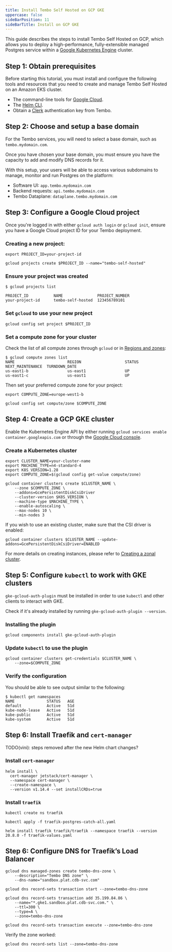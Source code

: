 ```yaml
---
title: Install Tembo Self Hosted on GCP GKE
uppercase: false
sideBarPosition: 11
sideBarTitle: Install on GCP GKE
---
```


This guide describes the steps to install Tembo Self Hosted on GCP, which allows you to deploy a high-performance, fully-extensible managed Postgres service within a [Google Kubernetes Engine](https://cloud.google.com/kubernetes-engine) cluster.

## Step 1: Obtain prerequisites

Before starting this tutorial, you must install and configure the following tools and resources that you need to create and manage Tembo Self Hosted on an Amazon EKS cluster.

* The command-line tools for [Google Cloud](https://cloud.google.com/sdk/docs/install).
* The [Helm CLI](https://helm.sh/docs/intro/install/).
* Obtain a [Clerk](https://clerk.com/) authentication key from Tembo.

## Step 2: Choose and setup a base domain

For the Tembo services, you will need to select a base domain, such as `tembo.mydomain.com`.

Once you have chosen your base domain, you must ensure you have the capacity to add and modify DNS records for it.

With this setup, your users will be able to access various subdomains to manage, monitor and run Postgres on the platform:

* Software UI: `app.tembo.mydomain.com`
* Backend requests: `api.tembo.mydomain.com`
* Tembo Dataplane: `dataplane.tembo.mydomain.com`

## Step 3: Configure a Google Cloud project

Once you're logged in with either `gcloud auth login` or `gcloud init`, ensure you have a Google Cloud project ID for your Tembo deployment.

### Creating a new project:

```shell
export PROJECT_ID=your-project-id

gcloud projects create $PROJECT_ID --name="tembo-self-hosted"
```

### Ensure your project was created

```shell
$ gcloud projects list

PROJECT_ID           NAME               PROJECT_NUMBER
your-project-id      tembo-self-hosted  123456789101
```

### Set `gcloud` to use your new project

```shell
gcloud config set project $PROJECT_ID
```

### Set a compute zone for your cluster

Check the list of all compute zones through `gcloud` or in [Regions and zones](https://cloud.google.com/compute/docs/regions-zones):

```shell
$ gcloud compute zones list
NAME                       REGION                   STATUS  NEXT_MAINTENANCE  TURNDOWN_DATE
us-east1-b                 us-east1                 UP
us-east1-c                 us-east1                 UP
```

Then set your preferred compute zone for your project:

```shell
export COMPUTE_ZONE=europe-west1-b

gcloud config set compute/zone $COMPUTE_ZONE
```

## Step 4: Create a GCP GKE cluster

Enable the Kubernetes Engine API by either running `gcloud services enable container.googleapis.com` or through the [Google Cloud console](https://console.cloud.google.com/apis/library/container.googleapis.com).

### Create a Kubernetes cluster

```shell
export CLUSTER_NAME=your-cluster-name
export MACHINE_TYPE=n4-standard-4
export K8S_VERSION=1.28
export COMPUTE_ZONE=$(gcloud config get-value compute/zone)

gcloud container clusters create $CLUSTER_NAME \
    --zone $COMPUTE_ZONE \
    --addons=GcePersistentDiskCsiDriver
    --cluster-version $K8S_VERSION \
    --machine-type $MACHINE_TYPE \
    --enable-autoscaling \
    --max-nodes 10 \
    --min-nodes 3
```

If you wish to use an existing cluster, make sure that the CSI driver is enabled:

```shell
gcloud container clusters $CLUSTER_NAME --update-addons=GcePersistentDiskCsiDriver=ENABLED
```

For more details on creating instances, please refer to [Creating a zonal cluster](https://cloud.google.com/kubernetes-engine/docs/how-to/creating-a-zonal-cluster).

## Step 5: Configure `kubectl` to work with GKE clusters

`gke-gcloud-auth-plugin` must be installed in order to use `kubectl` and other clients to interact with GKE.

Check if it's already installed by running `gke-gcloud-auth-plugin --version`.

### Installing the plugin

```shell 
gcloud components install gke-gcloud-auth-plugin
```

### Update `kubectl` to use the plugin

```shell
gcloud container clusters get-credentials $CLUSTER_NAME \
    --zone=$COMPUTE_ZONE
```

### Verify the configuration

You should be able to see output similar to the following:

```shell
$ kubectl get namespaces
NAME              STATUS   AGE
default           Active   51d
kube-node-lease   Active   51d
kube-public       Active   51d
kube-system       Active   51d
```

## Step 6: Install Traefik and `cert-manager`

TODO(vini): steps removed after the new Helm chart changes?

### Install `cert-manager`

```shell
helm install \
  cert-manager jetstack/cert-manager \
  --namespace cert-manager \
  --create-namespace \
  --version v1.14.4 --set installCRDs=true
```

### Install `traefik`

```
kubectl create ns traefik

kubectl apply -f traefik-postgres-catch-all.yaml

helm install traefik traefik/traefik --namespace traefik --version 20.8.0 -f traefik-values.yaml
```

## Step 6: Configure DNS for Traefik’s Load Balancer

```
gcloud dns managed-zones create tembo-dns-zone \
    --description="Tembo DNS zone" \
    --dns-name="sandbox.plat.cdb-svc.com"

gcloud dns record-sets transaction start --zone=tembo-dns-zone

gcloud dns record-sets transaction add 35.199.84.86 \
    --name="*.gke1.sandbox.plat.cdb-svc.com." \
    --ttl=300 \
    --type=A \
    --zone=tembo-dns-zone

gcloud dns record-sets transaction execute --zone=tembo-dns-zone
```

Verify the zone worked:

```shell
gcloud dns record-sets list --zone=tembo-dns-zone
```

